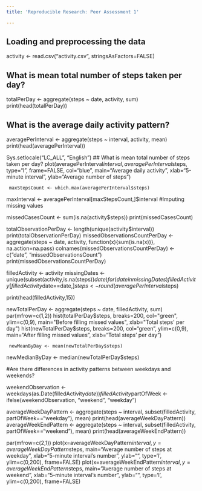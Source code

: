 ```yaml
---
title: 'Reproducible Research: Peer Assessment 1'

---
```



## Loading and preprocessing the data

activity <- read.csv("activity.csv", stringsAsFactors=FALSE)

## What is mean total number of steps taken per day?

totalPerDay <- aggregate(steps ~ date, activity, sum)
print(head(totalPerDay))

## What is the average daily activity pattern?
averagePerInterval <- aggregate(steps ~ interval, activity, mean)
print(head(averagePerInterval))

Sys.setlocale("LC_ALL", "English")
## What is mean total number of steps taken per day?
plot(averagePerInterval$interval, averagePerInterval$steps,
     type="l", frame=FALSE, col="blue",
     main="Average daily activity",
     xlab="5-minute interval", ylab="Average number of steps")
     
     maxStepsCount <- which.max(averagePerInterval$steps)
maxInterval <- averagePerInterval[maxStepsCount,]$interval
#Imputing missing values

missedCasesCount <- sum(is.na(activity$steps))
print(missedCasesCount)

totalObservationPerDay <- length(unique(activity$interval))
print(totalObservationPerDay)
missedObservationsCountPerDay <- aggregate(steps ~ date, activity, function(x){sum(is.na(x))}, na.action=na.pass)
colnames(missedObservationsCountPerDay) <- c("date", "missedObservationsCount")
print(missedObservationsCountPerDay)


filledActivity <- activity
missingDates <- unique(subset(activity,is.na(steps))$date)
for (date in missingDates)
  filledActivity[filledActivity$date==date,]$steps <- round(averagePerInterval$steps)

print(head(filledActivity,15))


newTotalPerDay <- aggregate(steps ~ date, filledActivity, sum)
par(mfrow=c(1,2))
hist(totalPerDay$steps, breaks=200, col="green", ylim=c(0,9),
     main="Before filling missed values", xlab="Total steps' per day")
hist(newTotalPerDay$steps, breaks=200, col="green", ylim=c(0,9),
     main="After filling missed values", xlab="Total steps' per day")
     
     
     newMeanByDay <- mean(newTotalPerDay$steps)
newMedianByDay <- median(newTotalPerDay$steps)

#Are there differences in activity patterns between weekdays and weekends?


weekendObservation <- weekdays(as.Date(filledActivity$date)) %in% c("Saturday","Sunday")
filledActivity$partOfWeek <- ifelse(weekendObservation, "weekend", "weekday")

averageWeekDayPattern <- aggregate(steps ~ interval, subset(filledActivity, partOfWeek=="weekday"), mean)
print(head(averageWeekDayPattern))
averageWeekEndPattern <- aggregate(steps ~ interval, subset(filledActivity, partOfWeek=="weekend"), mean)
print(head(averageWeekEndPattern))



par(mfrow=c(2,1))
plot(x=averageWeekDayPattern$interval, y=averageWeekDayPattern$steps,
     main="Average number of steps at weekday", xlab="5-minute interval's number", ylab="",
     type='l', ylim=c(0,200), frame=FALSE)
plot(x=averageWeekEndPattern$interval, y=averageWeekEndPattern$steps,
     main="Average number of steps at weekend", xlab="5-minute interval's number", ylab="",
     type='l', ylim=c(0,200), frame=FALSE)

